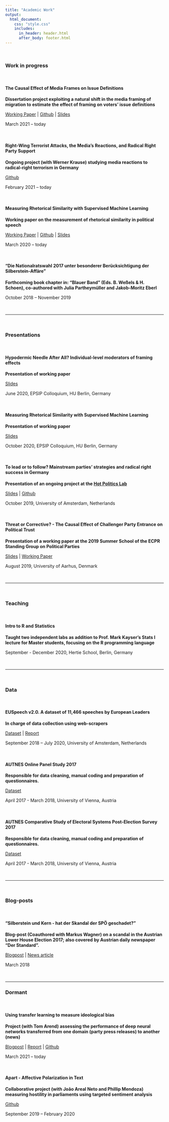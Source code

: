 ```yaml
---
title: "Academic Work"
output:
  html_document:
    css: "style.css"
    includes:
      in_header: header.html
      after_body: footer.html
---
```

<!-- # {.tabset .tabset-fade} -->

<head>
<title>Nicolai Berk - Political Science and Data Analysis | Academic Work</title>
<meta name="description" content="These are some of the projects, papers, presentations, datasets, and other stuff I have been working on in the past.">
</head>


<div class = "col-md-8" margin = "auto">

<br>

### Work in progress

<br>


#### The Causal Effect of Media Frames on Issue Definitions
**Dissertation project exploiting a natural shift in the media framing of migration to estimate the effect of framing on voters' issue definitions**

[Working Paper](https://raw.githubusercontent.com/nicolaiberk/bild/main/paper/Berk_Bild_Draft210531.pdf) | 
[Github](https://github.com/nicolaiberk/bild" class="fa fa-github) | 
[Slides](https://raw.githubusercontent.com/nicolaiberk/bild/main/pres/Presentation_20210503.pdf)
  

March 2021 -- today



<br>


#### Right-Wing Terrorist Attacks, the Media’s Reactions, and Radical Right Party Support
**Ongoing project (with Werner Krause) studying media reactions to radical-right terrorism in Germany**

[Github](https://github.com/nicolaiberk/_rrpviol_med)

February 2021 -- today


<br>



#### Measuring Rhetorical Similarity with Supervised Machine Learning 
**Working paper on the measurement of rhetorical similarity in political speech**

[Working Paper](https://github.com/nicolaiberk/SMLSE/raw/master/main.pdf) | 
[Github](https://github.com/nicolaiberk/SMLSE) | 
[Slides](https://www.dropbox.com/s/5zo85ak86hkujl0/Draft141020%20%281%29.pdf?dl=0)
  

March 2020 -- today

<br>

#### "Die Nationalratswahl 2017 unter besonderer Berücksichtigung der Silberstein-Affäre"
**Forthcoming book chapter in: "Blauer Band" (Eds. B. Weßels \& H. Schoen), co-authored with Julia Partheymüller and Jakob-Moritz Eberl**

October 2018 -- November 2019

<br>

***

<br>

### Presentations

<br>

#### Hypodermic Needle After All? Individual-level moderators of framing effects
**Presentation of working paper**

[Slides](https://raw.githubusercontent.com/nicolaiberk/bild/main/pres/Presentation_20210503.pdf)

June 2020, EPSIP Colloquium, HU Berlin, Germany



<br>


#### Measuring Rhetorical Similarity with Supervised Machine Learning
**Presentation of working paper**

[Slides](https://www.dropbox.com/s/5zo85ak86hkujl0/Draft141020%20%281%29.pdf?dl=0)

October 2020, EPSIP Colloquium, HU Berlin, Germany

<br>

#### To lead or to follow? Mainstream parties’ strategies and radical right success in Germany
**Presentation of an ongoing project at the [Hot Politics Lab](http://www.hotpolitics.eu/)**

[Slides](https://www.dropbox.com/s/xyupoug7rje3n16/To_lead_or_to_follow.pdf?dl=0) | 
[Github](github.com/nicolaiberk/ImEm)

October 2019, University of Amsterdam, Netherlands

<br>

#### Threat or Corrective? - The Causal Effect of Challenger Party Entrance on Political Trust
**Presentation of a working paper at the 2019 Summer School of the ECPR Standing Group on Political Parties**

[Slides](https://www.dropbox.com/s/krah2hbtidgc623/Challenger_Parties_and_Political_Trust__Presentation_for_ECPR_SG_Political_Parties_Summer_School%20%2811%29.pdf?dl=0) | 
[Working Paper](https://www.dropbox.com/s/6qp8nyr0dfriuwz/Berk_ThreatOrCorrective_WP.pdf?dl=0)

August 2019, University of Aarhus, Denmark

<br>

***

<br>

### Teaching

<br>

#### Intro to R and Statistics
**Taught two independent labs as addition to Prof. Mark Kayser's Stats I lecture for Master students, focusing on the R programming language**

September - December 2020, Hertie School, Berlin, Germany

<br>

***

<br>

### Data

<br>

#### EUSpeech v2.0. A dataset of 11,466 speeches by European Leaders
**In charge of data collection using web-scrapers**

[Dataset](https://osf.io/c79ha/) | 
[Report](https://osf.io/preprints/socarxiv/a4uyw/)

September 2018 -- July 2020, University of Amsterdam, Netherlands

<br>

#### AUTNES Online Panel Study 2017
**Responsible for data cleaning, manual coding and preparation of questionnaires.**

[Dataset](https://data.aussda.at/dataset.xhtml?persistentId=doi:10.11587/I7QIYJ)

April 2017 - March 2018, University of Vienna, Austria

<br>

#### AUTNES Comparative Study of Electoral Systems Post-Election Survey 2017
**Responsible for data cleaning, manual coding and preparation of questionnaires.**

[Dataset](https://data.aussda.at/dataset.xhtml?persistentId=doi:10.11587/GDBBPJ)

April 2017 - March 2018, University of Vienna, Austria

<br>

***

<br>

### Blog-posts

<br>

#### “Silberstein und Kern - hat der Skandal der SPÖ geschadet?”
**Blog-post (Coauthored with Markus Wagner) on a scandal in the Austrian Lower House Election 2017; also covered by Austrian daily newspaper “Der Standard”.**

[Blogpost](https://viecer.univie.ac.at/blog/detail/news/silberstein-und-kern-hat-der-skandal-der-spoe-geschadet/?cHash=d87f628d8c10b27c101d3ffb1dbe240f&tx_news_pi15Baction5D=detail&tx_news_pi15Bcontroller5D=News) | 
[News article](https://derstandard.at/2000076132168/Causa-Silberstein-schadete-SPOe-viel-weniger-als-vermutet)

March 2018

<br>

***

### Dormant


<br>

#### Using transfer learning to measure ideological bias
**Project (with Tom Arend) assessing the performance of deep neural networks transferred from one domain (party press releases) to another (news)**

[Blogpost](nlpdl_project.html) | 
[Report](https://raw.githubusercontent.com/nicolaiberk/nlpdl_project/main/reports/final-report-latex/final-report.pdf) | 
[Github](https://github.com/nicolaiberk/nlpdl_project)
  

March 2021 -- today



<br>



#### Apart - Affective Polarization in Text
**Collaborative project (with João Areal Neto and Phillip Mendoza) measuring hostility in parliaments using targeted sentiment analysis**

[Github](https://github.com/nicolaiberk/Apart)

September 2019 -- February 2020 



</div>

